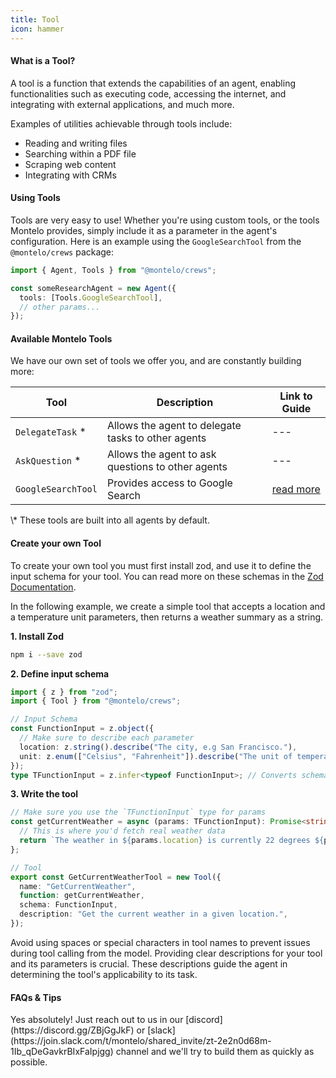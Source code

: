 ```yaml
---
title: Tool
icon: hammer
---
```


#### What is a Tool?

A tool is a function that extends the capabilities of an agent, enabling functionalities such as executing code, accessing the internet, and integrating with external applications, and much more.

Examples of utilities achievable through tools include:

- Reading and writing files
- Searching within a PDF file
- Scraping web content
- Integrating with CRMs

#### Using Tools

Tools are very easy to use! Whether you're using custom tools, or the tools Montelo provides, simply include it as a parameter in the agent's configuration.
Here is an example using the `GoogleSearchTool` from the `@montelo/crews` package:

```typescript
import { Agent, Tools } from "@montelo/crews";

const someResearchAgent = new Agent({
  tools: [Tools.GoogleSearchTool],
  // other params...
});
```

#### Available Montelo Tools

We have our own set of tools we offer you, and are constantly building more:

| Tool                                       | Description                                        | Link to Guide                              |
| ------------------------------------------ | -------------------------------------------------- | ------------------------------------------ |
| `DelegateTask` <span class="red">\*</span> | Allows the agent to delegate tasks to other agents | ---                                        |
| `AskQuestion` <span class="red">\*</span>  | Allows the agent to ask questions to other agents  | ---                                        |
| `GoogleSearchTool`                         | Provides access to Google Search                   | [read more](/crews/tools/GoogleSearchTool) |

<span class="text-sm">
  <span class="red">\*</span> These tools are built into all agents by default.
</span>

#### Create your own Tool

To create your own tool you must first install zod, and use it to define the input schema for your tool.
You can read more on these schemas in the [Zod Documentation](https://zod.dev/?id=basic-usage).

In the following example, we create a simple tool that accepts a location and a temperature unit parameters, then returns a weather summary as a string.

**1. Install Zod**

```sh
npm i --save zod
```

**2. Define input schema**

```typescript
import { z } from "zod";
import { Tool } from "@montelo/crews";

// Input Schema
const FunctionInput = z.object({
  // Make sure to describe each parameter
  location: z.string().describe("The city, e.g San Francisco."),
  unit: z.enum(["Celsius", "Fahrenheit"]).describe("The unit of temperature."),
});
type TFunctionInput = z.infer<typeof FunctionInput>; // Converts schema into TS type
```

**3. Write the tool**

```typescript
// Make sure you use the `TFunctionInput` type for params
const getCurrentWeather = async (params: TFunctionInput): Promise<string> => {
  // This is where you'd fetch real weather data
  return `The weather in ${params.location} is currently 22 degrees ${params.unit}.`;
};

// Tool
export const GetCurrentWeatherTool = new Tool({
  name: "GetCurrentWeather",
  function: getCurrentWeather,
  schema: FunctionInput,
  description: "Get the current weather in a given location.",
});
```

<Warning>
  Avoid using spaces or special characters in tool names to prevent issues
  during tool calling from the model.
</Warning>
<Tip>
  Providing clear descriptions for your tool and its parameters is crucial.
  These descriptions guide the agent in determining the tool's applicability to
  its task.
</Tip>

#### FAQs & Tips

<AccordionGroup>
  <Accordion title="Can I request new tools to be built by Montelo?">
    Yes absolutely! Just reach out to us in our
    [discord](https://discord.gg/ZBjGgJkF) or
    [slack](https://join.slack.com/t/montelo/shared_invite/zt-2e2n0d68m-1Ib_qDeGavkrBIxFaIpjgg)
    channel and we'll try to build them as quickly as possible.
  </Accordion>
</AccordionGroup>
